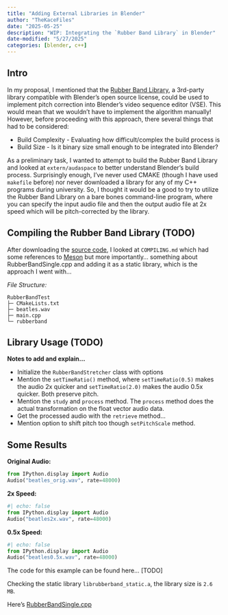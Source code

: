 ```yaml
---
title: "Adding External Libraries in Blender"
author: "TheKaceFiles"
date: "2025-05-25"
description: "WIP: Integrating the `Rubber Band Library` in Blender"
date-modified: "5/27/2025"
categories: [blender, c++]
---
```


## Intro

In my proposal, I mentioned that the [Rubber Band Library](https://breakfastquay.com/rubberband/), a 3rd-party library compatible with Blender's open source license, could be used to implement pitch correction into Blender's video sequence editor (VSE). This would mean that we wouldn't have to implement the algorithm manually! However, before proceeding with this approach, there several things that had to be considered:

- Build Complexity - Evaluating how difficult/complex the build process is
- Build Size - Is it binary size small enough to be integrated into Blender?


As a preliminary task, I wanted to attempt to build the Rubber Band Library and looked at `extern/audaspace` to better understand Blender's build process. Surprisingly enough, I've never used CMAKE (though I have used `makefile` before) nor never downloaded a library for any of my C++ programs during university. So, I thought it would be a good to try to utilize the Rubber Band Library on a bare bones command-line program, where you can specify the input audio file and then the output audio file at 2x speed which will be pitch-corrected by the library. 


## Compiling the Rubber Band Library (TODO)

After downloading the [source code](https://breakfastquay.com/files/releases/rubberband-4.0.0.tar.bz2), I looked at `COMPILING.md` which had some references to [Meson](https://mesonbuild.com/) but more importantly... something about RubberBandSingle.cpp and adding it as a static library, which is the approach I went with...


*File Structure:*

```
RubberBandTest
├─ CMakeLists.txt
├─ beatles.wav
├─ main.cpp
└─ rubberband
```

## Library Usage (TODO)

**Notes to add and explain...** 

- Initialize the `RubberBandStretcher` class with options
- Mention the `setTimeRatio()` method, where `setTimeRatio(0.5)` makes the audio 2x quicker and `setTimeRatio(2.0)` makes the audio 0.5x quicker. Both preserve pitch.
- Mention the `study` and `process` method. The `process` method does the actual transformation on the float vector audio data. 
- Get the processed audio with the `retrieve` method...
- Mention option to shift pitch too though `setPitchScale` method.


## Some Results

**Original Audio:** 
```python
from IPython.display import Audio
Audio("beatles_orig.wav", rate=48000)
```


**2x Speed:**
```python
#| echo: false
from IPython.display import Audio
Audio("beatles2x.wav", rate=48000)
```

**0.5x Speed:**
```python
#| echo: false
from IPython.display import Audio
Audio("beatles0.5x.wav", rate=48000)
```

The code for this example can be found here... [TODO]


Checking the static library `librubberband_static.a`, the library size is `2.6 MB`.


Here's [RubberBandSingle.cpp](https://github.com/breakfastquay/rubberband/blob/default/single/RubberBandSingle.cpp)



